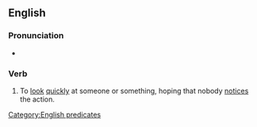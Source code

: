 ==English==

===Pronunciation===
* {{audio|en|En-au-steal a glance.ogg|Audio (AU)}}

===Verb===
{{en-verb|steal<,,stole,stolen> a glance}}

# {{lb|en|idiom}} To [[look]] [[quickly]] at someone or something, hoping that nobody [[notice]]s the action.
#: {{ux|en|Each boy '''stole a glance''' at the other and met the same look of disbelief.}}

[[Category:English predicates]]